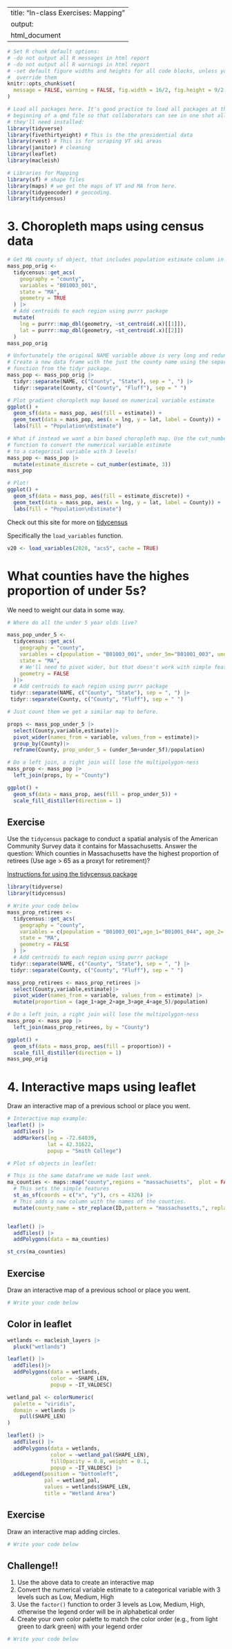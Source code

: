 
---
title: "In-class Exercises: Mapping"
output:
  html_document
---

```r
# Set R chunk default options:
# -do not output all R messages in html report
# -do not output all R warnings in html report
# -set default figure widths and heights for all code blocks, unless you 
#  override them
knitr::opts_chunk$set(
  message = FALSE, warning = FALSE, fig.width = 16/2, fig.height = 9/2
)
```

```r
# Load all packages here. It's good practice to load all packages at the
# beginning of a qmd file so that collaborators can see in one shot all packages
# they'll need installed:
library(tidyverse)
library(fivethirtyeight) # This is the the presidential data
library(rvest) # This is for scraping VT ski areas
library(janitor) # cleaning
library(leaflet)
library(macleish)

# Libraries for Mapping
library(sf) # shape files
library(maps) # we get the maps of VT and MA from here. 
library(tidygeocoder) # geocoding. 
library(tidycensus)
```


# 3. Choropleth maps using census data

```r
# Get MA county sf object, that includes population estimate column in data
mass_pop_orig <- 
  tidycensus::get_acs(
    geography = "county", 
    variables = "B01003_001", 
    state = "MA",
    geometry = TRUE
  ) |> 
  # Add centroids to each region using purrr package
  mutate(
    lng = purrr::map_dbl(geometry, ~st_centroid(.x)[[1]]),
    lat = purrr::map_dbl(geometry, ~st_centroid(.x)[[2]])
  )  
mass_pop_orig

# Unfortunately the original NAME variable above is very long and redundant.
# Create a new data frame with the just the county name using the separate()
# function from the tidyr package. 
mass_pop <- mass_pop_orig |> 
  tidyr::separate(NAME, c("County", "State"), sep = ", ") |> 
  tidyr::separate(County, c("County", "Fluff"), sep = " ") 

# Plot gradient choropleth map based on numerical variable estimate
ggplot() +
  geom_sf(data = mass_pop, aes(fill = estimate)) +
  geom_text(data = mass_pop, aes(x = lng, y = lat, label = County)) +
  labs(fill = "Population\nEstimate")

# What if instead we want a bin based choropleth map. Use the cut_number()
# function to convert the numerical variable estimate 
# to a categorical variable with 3 levels!
mass_pop <- mass_pop |>
  mutate(estimate_discrete = cut_number(estimate, 3))
mass_pop

# Plot!
ggplot() +
  geom_sf(data = mass_pop, aes(fill = estimate_discrete)) +
  geom_text(data = mass_pop, aes(x = lng, y = lat, label = County)) +
  labs(fill = "Population\nEstimate")
```

Check out this site for more on [tidycensus](https://walker-data.com/tidycensus/articles/basic-usage.html)

Specifically the `load_variables` function.
```r
v20 <- load_variables(2020, "acs5", cache = TRUE)
```


# What counties have the highes proportion of under 5s?

We need to weight our data in some way. 
```r
# Where do all the under 5 year olds live?

mass_pop_under_5 <- 
  tidycensus::get_acs(
    geography = "county", 
    variables = c(population = "B01003_001", under_5m="B01001_003", under_5f= "B01001_027"),
    state = "MA",
    # We'll need to pivot wider, but that doesn't work with simple features. 
    geometry = FALSE
  )|>
  # Add centroids to each region using purrr package
 tidyr::separate(NAME, c("County", "State"), sep = ", ") |> 
 tidyr::separate(County, c("County", "Fluff"), sep = " ") 

# Just count them we get a similar map to before. 

props <- mass_pop_under_5 |> 
  select(County,variable,estimate)|>
  pivot_wider(names_from = variable, values_from = estimate)|>
  group_by(County)|>
  reframe(County, prop_under_5 = (under_5m+under_5f)/population)

# Do a left join, a right join will lose the multipolygon-ness
mass_prop <- mass_pop |>
  left_join(props, by = "County")

ggplot() +
  geom_sf(data = mass_prop, aes(fill = prop_under_5)) +
  scale_fill_distiller(direction = 1)
```

## Exercise

Use the `tidycensus` package to conduct a spatial analysis of the American Community Survey data it contains for Massachusetts. Answer the question: Which counties in Massachusetts have the highest proportion of retirees (Use age > 65 as a proxyt for retirement)?

[Instructions for using the tidycensus package](https://walker-data.com/tidycensus/articles/basic-usage.html)

```r
library(tidyverse)
library(tidycensus)

# Write your code below
mass_prop_retirees <- 
  tidycensus::get_acs(
    geography = "county", 
    variables = c(population = "B01003_001",age_1="B01001_044", age_2='B01001_045', age_3='B01001_046',age_4='B01001_047', age_5 = 'B01001_048', age_6 = 'B01001_044'),
    state = "MA",
    geometry = FALSE
  ) |>
  # Add centroids to each region using purrr package
 tidyr::separate(NAME, c("County", "State"), sep = ", ") |> 
 tidyr::separate(County, c("County", "Fluff"), sep = " ") 

mass_prop_retirees <- mass_prop_retirees |> 
  select(County,variable,estimate)|>
  pivot_wider(names_from = variable, values_from = estimate) |>
  mutate(proportion = (age_1+age_2+age_3+age_4+age_5)/population)

# Do a left join, a right join will lose the multipolygon-ness
mass_prop <- mass_pop |>
  left_join(mass_prop_retirees, by = "County")

ggplot() +
  geom_sf(data = mass_prop, aes(fill = proportion)) +
  scale_fill_distiller(direction = 1)
mass_pop_orig
```


# 4. Interactive maps using leaflet

Draw an interactive map of a previous school or place you went. 

```r
# Interactive map example:
leaflet() |>
  addTiles() |> 
  addMarkers(lng = -72.64039, 
             lat = 42.31622,
             popup = "Smith College")
```

```r
# Plot sf objects in leaflet:

# This is the same dataframe we made last week.
ma_counties <- maps::map("county",regions = "massachusetts",  plot = FALSE, fill = TRUE) |>
  # This sets the simple features 
  st_as_sf(coords = c("x", "y"), crs = 4326) |>
  # This adds a new column with the names of the counties. 
  mutate(county_name = str_replace(ID,pattern = "massachusetts,", replace = ""))


leaflet() |>
  addTiles() |>
  addPolygons(data = ma_counties)

st_crs(ma_counties)
```

## Exercise

Draw an interactive map of a previous school or place you went.

```r
# Write your code below

```

## Color in leaflet

```r
wetlands <- macleish_layers |>
  pluck("wetlands")

leaflet() |>
  addTiles()|>
  addPolygons(data = wetlands, 
              color = ~SHAPE_LEN, 
              popup = ~IT_VALDESC)

wetland_pal <- colorNumeric(
  palette = "viridis", 
  domain = wetlands |>
    pull(SHAPE_LEN)
)

leaflet() |>
  addTiles() |>
  addPolygons(data = wetlands, 
              color = ~wetland_pal(SHAPE_LEN), 
              fillOpacity = 0.8, weight = 0.1, 
              popup = ~IT_VALDESC) |>
  addLegend(position = "bottomleft", 
            pal = wetland_pal, 
            values = wetlands$SHAPE_LEN,
            title = "Wetland Area")
```

## Exercise

Draw an interactive map adding circles.

```r
# Write your code below

```





## Challenge!!

1. Use the above data to create an interactive map
2. Convert the numerical variable estimate to a categorical variable with 3 levels such as Low, Medium, High
3. Use the `factor()` function to order 3 levels as Low, Medium, High, otherwise the legend order will be in alphabetical order
4. Create your own color palette to match the color order (e.g., from light green to dark green) with your legend order

```r
# Write your code below

```
